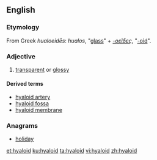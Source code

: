 ==English==

===Etymology===
From Greek ''hualoeidēs'': ''hualos'', "[[glass]]" + ''[[-οεῖδες]]'', "[[-oid]]".
===Adjective===
{{en-adj}}

# [[transparent]] or [[glossy]]

====Derived terms====
* [[hyaloid artery]]
* [[hyaloid fossa]]
* [[hyaloid membrane]]

===Anagrams===
* [[holiday#English|holiday]]

[[et:hyaloid]]
[[ku:hyaloid]]
[[ta:hyaloid]]
[[vi:hyaloid]]
[[zh:hyaloid]]